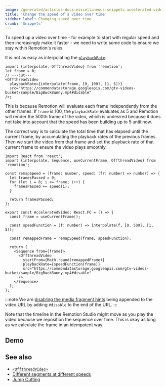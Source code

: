 ```yaml
---
image: /generated/articles-docs-miscellaneous-snippets-accelerated-video.png
title: 'Change the speed of a video over time'
sidebar_label: Changing speed over time
crumb: 'Snippets'
---
```



To speed up a video over time - for example to start with regular speed and then increasingly make it faster - we need to write some code to ensure we stay within Remotion's rules.

It is not as easy as interpolating the [`playbackRate`](/docs/video#playbackrate):

```tsx twoslash title="❌ Does not work"
import {interpolate, OffthreadVideo} from 'remotion';
let frame = 0;
// ---cut---
<OffthreadVideo
  playbackRate={interpolate(frame, [0, 100], [1, 5])}
  src="https://commondatastorage.googleapis.com/gtv-videos-bucket/sample/BigBuckBunny.mp4#disable"
/>;
```

This is because Remotion will evaluate each frame independently from the other frames. If `frame` is 100, the `playbackRate` evaluates as 5 and Remotion will render the 500th frame of the video, which is undesired because it does not take into account that the speed has been building up to 5 until now.

The correct way is to calculate the total time that has elapsed until the current frame, by accumulating the playback rates of the previous frames. Then we start the video from that frame and set the playback rate of that current frame to ensure the video plays smoothly.

```tsx twoslash title="✅ AcceleratedVideo.tsx"
import React from 'react';
import {interpolate, Sequence, useCurrentFrame, OffthreadVideo} from 'remotion';

const remapSpeed = (frame: number, speed: (fr: number) => number) => {
  let framesPassed = 0;
  for (let i = 0; i <= frame; i++) {
    framesPassed += speed(i);
  }

  return framesPassed;
};

export const AcceleratedVideo: React.FC = () => {
  const frame = useCurrentFrame();

  const speedFunction = (f: number) => interpolate(f, [0, 500], [1, 5]);

  const remappedFrame = remapSpeed(frame, speedFunction);

  return (
    <Sequence from={frame}>
      <OffthreadVideo
        startFrom={Math.round(remappedFrame)}
        playbackRate={speedFunction(frame)}
        src="https://commondatastorage.googleapis.com/gtv-videos-bucket/sample/BigBuckBunny.mp4#disable"
      />
    </Sequence>
  );
};
```

:::note
We are [disabling the media fragment hints](/docs/media-fragments) being appended to the video URL by adding `#disable` to the end of the URL.
:::

Note that the timeline in the Remotion Studio might move as you play the video because we reposition the sequence over time. This is okay as long as we calculate the frame in an idempotent way.

## Demo

<AcceleratedVideoExample />

## See also

- [`<OffthreadVideo>`](/docs/video)
- [Different segments at different speeds](/docs/miscellaneous/snippets/different-segments-at-different-speeds)
- [Jump Cutting](/docs/miscellaneous/snippets/jumpcuts)
